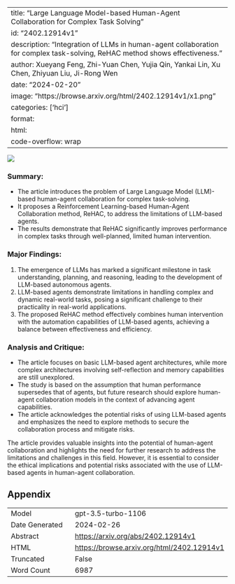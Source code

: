 
---
title: "Large Language Model-based Human-Agent Collaboration for Complex Task Solving"
id: "2402.12914v1"
description: "Integration of LLMs in human-agent collaboration for complex task-solving, ReHAC method shows effectiveness."
author: Xueyang Feng, Zhi-Yuan Chen, Yujia Qin, Yankai Lin, Xu Chen, Zhiyuan Liu, Ji-Rong Wen
date: "2024-02-20"
image: "https://browse.arxiv.org/html/2402.12914v1/x1.png"
categories: ['hci']
format:
  html:
    code-overflow: wrap
---

![](https://browse.arxiv.org/html/2402.12914v1/x1.png)

### **Summary:**
- The article introduces the problem of Large Language Model (LLM)-based human-agent collaboration for complex task-solving.
- It proposes a Reinforcement Learning-based Human-Agent Collaboration method, ReHAC, to address the limitations of LLM-based agents.
- The results demonstrate that ReHAC significantly improves performance in complex tasks through well-planned, limited human intervention.

### **Major Findings:**
1. The emergence of LLMs has marked a significant milestone in task understanding, planning, and reasoning, leading to the development of LLM-based autonomous agents.
2. LLM-based agents demonstrate limitations in handling complex and dynamic real-world tasks, posing a significant challenge to their practicality in real-world applications.
3. The proposed ReHAC method effectively combines human intervention with the automation capabilities of LLM-based agents, achieving a balance between effectiveness and efficiency.

### **Analysis and Critique:**
- The article focuses on basic LLM-based agent architectures, while more complex architectures involving self-reflection and memory capabilities are still unexplored.
- The study is based on the assumption that human performance supersedes that of agents, but future research should explore human-agent collaboration models in the context of advancing agent capabilities.
- The article acknowledges the potential risks of using LLM-based agents and emphasizes the need to explore methods to secure the collaboration process and mitigate risks.

The article provides valuable insights into the potential of human-agent collaboration and highlights the need for further research to address the limitations and challenges in this field. However, it is essential to consider the ethical implications and potential risks associated with the use of LLM-based agents in human-agent collaboration.

## Appendix

|          |          |
|----------|----------|
| Model     | gpt-3.5-turbo-1106       |
| Date Generated     | 2024-02-26       |
| Abstract | [https://arxiv.org/abs/2402.12914v1](https://arxiv.org/abs/2402.12914v1)        |
| HTML     | [https://browse.arxiv.org/html/2402.12914v1](https://browse.arxiv.org/html/2402.12914v1)       |
| Truncated       | False       |
| Word Count       | 6987       |